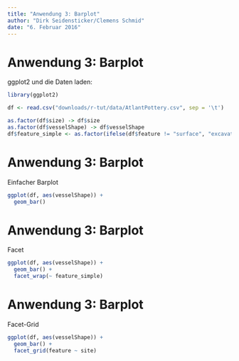 ```yaml
--- 
title: "Anwendung 3: Barplot" 
author: "Dirk Seidensticker/Clemens Schmid" 
date: "6. Februar 2016" 
---
```


# Anwendung 3: Barplot

ggplot2 und die Daten laden:
```r
library(ggplot2)
```

```r
df <- read.csv("downloads/r-tut/data/AtlantPottery.csv", sep = '\t')
```

```r
as.factor(df$size) -> df$size
as.factor(df$vesselShape) -> df$vesselShape
df$feature_simple <- as.factor(ifelse(df$feature != "surface", "excavation", "surface"))
```

# Anwendung 3: Barplot

Einfacher Barplot

```r
ggplot(df, aes(vesselShape)) + 
  geom_bar()
```

# Anwendung 3: Barplot

Facet

```r
ggplot(df, aes(vesselShape)) + 
  geom_bar() + 
  facet_wrap(~ feature_simple)
```

# Anwendung 3: Barplot

Facet-Grid

```r
ggplot(df, aes(vesselShape)) + 
  geom_bar() + 
  facet_grid(feature ~ site)
```
